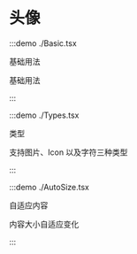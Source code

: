 # 头像

:::demo ./Basic.tsx

基础用法

基础用法

:::

:::demo ./Types.tsx

类型

支持图片、Icon 以及字符三种类型

:::

:::demo ./AutoSize.tsx

自适应内容

内容大小自适应变化

:::
